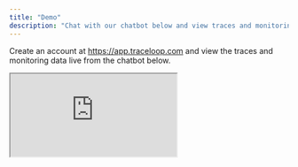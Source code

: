 ```yaml
---
title: "Demo"
description: "Chat with our chatbot below and view traces and monitoring directly in Traceloop."
---
```


Create an account at https://app.traceloop.com and view the traces and monitoring data live from the chatbot below.

<iframe
  src="https://traceloop.streamlit.app?embed=true"
  className="w-full"
  style={{ height: "650px", border: "0px #ffffff none" }}
/>
